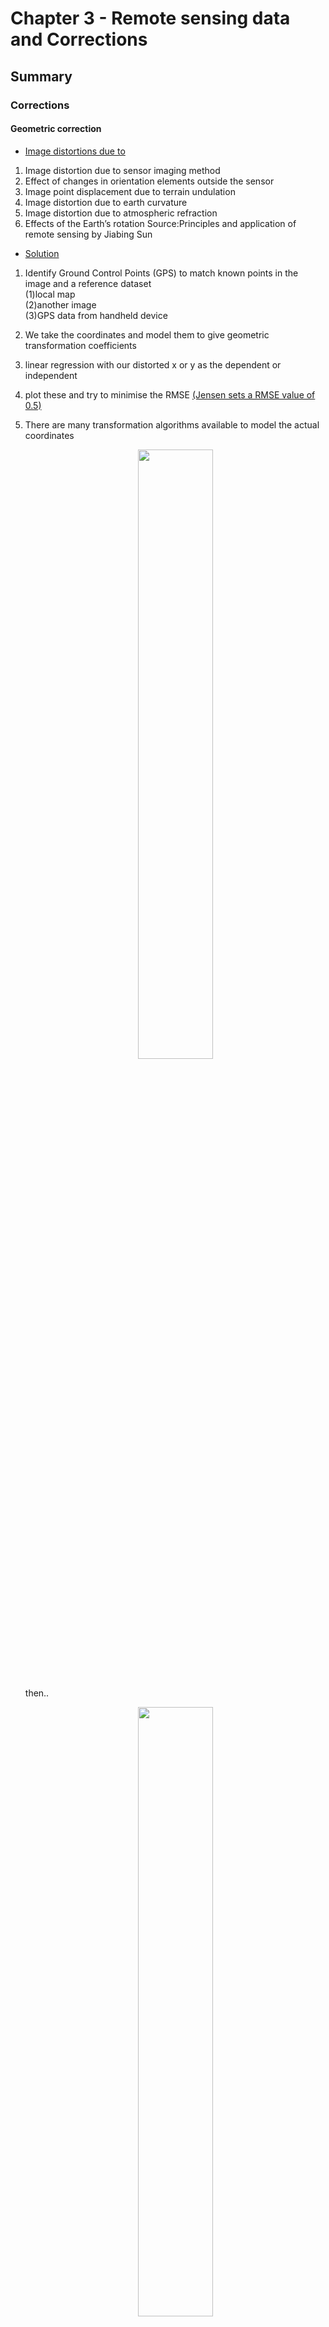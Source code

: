 # Chapter 3 - Remote sensing data and Corrections

## Summary

### Corrections

#### Geometric correction

-   [Image distortions due to](https://zhuanlan.zhihu.com/p/435401966)

1.  Image distortion due to sensor imaging method
2.  Effect of changes in orientation elements outside the sensor
3.  Image point displacement due to terrain undulation
4.  Image distortion due to earth curvature
5.  Image distortion due to atmospheric refraction
6.  Effects of the Earth's rotation Source:Principles and application of remote sensing by Jiabing Sun

-   [Solution](https://andrewmaclachlan.github.io/CASA0023-lecture-3/?panelset3=dn2&panelset4=ratio2&panelset5=pca2#20)

1.  Identify Ground Control Points (GPS) to match known points in the image and a reference dataset</br> (1)local map</br> (2)another image</br> (3)GPS data from handheld device

2.  We take the coordinates and model them to give geometric transformation coefficients</br>

3.  linear regression with our distorted x or y as the dependent or independent

4.  plot these and try to minimise the RMSE [(Jensen sets a RMSE value of 0.5)](https://app.kortext.com/identity/?returnurl=https://read.kortext.com/reader/pdf/1872407/247)</br>

5.  There are many transformation algorithms available to model the actual coordinates

    <center>![](image/formula_jhjz.png){width="50%"}</center>

    </br> then..</br>

    <center>![](image/formulajhjz2.png){width="50%"}</center>

-   This means for every value in the output (gold standard) pixel we can get a value in the original input image. The images are distorted as so might not completely overlap

6.  RMSE

<!-- -->

(1) (observed - predicted (the residual))\^2</br>
(2) sum them and divide by number of data points</br>
(3) square root that total</br>

<!-- -->

7.  Re-sample

    <center>![](image/Geometric-correction-procedures.png){width="70%"}</center>

Source:[Abdul Basith](https://www.researchgate.net/figure/Geometric-correction-procedures_fig7_320710942)

#### Atmospheric correction

1.  Relative(to something)</br> Normalize intensities of different bands within a single image; Normalise intensities of bands from many dates to one date

2.  Absolute(definitive)</br> (1)Change **digital brightness values** into scaled surface reflectance, then compare these**scaled surface reflectance values** across the planet</br> (2)atmospheric radiative transfer models</br> (3)However, nearly all assume atmospheric measurements are available which are used to "invert" the image radiance to scaled surface reflectance</br> (4)The scattering and absorption information comes from atmopshierc radiative transfer code such as MODTRAN 4+ and the Second Simulation of the Satellite Signal in the Solar Spectrum (6S)</br>

    <center>![Flowchart for various relative and absolute methods for atmospheric correction of satellite measured radiance.](image/Flowchart-for-various-relative-and-absolute-methods-for-atmospheric-correction-of.png){width="80%"}</center>

    Source:[researchgate](https://www.researchgate.net/figure/Flowchart-for-various-relative-and-absolute-methods-for-atmospheric-correction-of_fig4_319331100)

#### Orthorectification / Topographic correction

What is orthorectified imagery - Using elevation to enable accurate image georeferencing</br> Imagery has an amazing amount of information, but raw aerial or satellite imagery cannot be used in a GIS until it has been processed such that all pixels are in an accurate (x,y) position on the ground.The orthorectification process requires: An accurate description of the sensor, typically called the sensor model; detailed information about the sensor location and orientation for every image; and an accurate terrain model, such as the World Elevation service available from ArcGIS Online. After imagery has been orthorectified, it can be used within a GIS and accurately overlaid with other data layers.</br>

<center>![A view captured from an oblique angle](image/imagery.jpg){width="70%"}</center>

#### Radiometric

-   Radiometric calibration, also known as radiometric correction, is important to successfully convert raw digital image data from satellite or aerial sensors to a common physical scale based on **known reflectance measurements** taken from objects on the ground's surface. This type of correction is important for reliable quantitative measurements of the imagery.

    <center>![The process of radiometric correction](image/rc.png){width="40%"}</center>

    [Source:](https://www.ncl.ac.uk/tcmweb/bilko/module7/lesson3.pdf)

## Application

- Atmospheric Correction of Multispectral VNIR Remote Sensing Data: Algorithm and Inter-sensor Comparison of Aerosol and Surface Reflectance Products[(Mishra et al., 2020)](https://www.proquest.com/docview/2446031380?parentSessionId=yZQLUKowlxV%2BqfsslL6JpS3NPBIjzScVSfWOYTDtKJ4%3D&pq-origsite=primo&accountid=14511)</br>

This paper presents an algorithm for aerosol optical depth (AOD) retrieval and AC of **VNIR imaging data**. Cartosat-2S MX datasets acquired in different regions of the world were used, covering parts of the Indian subcontinent (India, Nepal, Pakistan and Bangladesh), China and the USA. A total of 106 **Cartosat-2S datasets** obtained in January, July, November and December of 2016 and 2017 were used. Each Cartosat-2S dataset contains radiometric calibration radiation for all four bands. AOD, surface reflectance and NDVI obtained by processing Cartosat-106S MX data at 2 globally distributed locations were compared with the corresponding **MODIS-terra** products juxtaposed in time and space to test the performance of their algorithm.Cartosat-2S and MODIS-terra derived AOD, surface reflectance and NDVI The comparison shows very good correlation. the relative difference between Cartosat-2S AOD and MODIS-terra AOD is within 25%. It is concluded that the algorithm effectively **eliminates atmospheric effects** (aerosol-induced haze) and thus increases the contrast of the surface features.

- Thermal infrared radiometric calibration of the entire Landsat 4, 5, and 7 archive (1982–2010)[(Schott et al., 2012)](https://www-sciencedirect-com.libproxy.ucl.ac.uk/science/article/pii/S0034425712000375)</br>

This paper describes the methods and procedures used to perform **radiometric calibration** of the **earliest bulk thermal dataset** in the archive (Landsat 4 data). In order to make proper use of the thermal data, we need to be able to convert the data to surface temperatures. A key step in this process is the complete and consistent calibration of the entire archive to absolute radiation so that it can be compensated in the atmosphere to the radiation left at the surface and then to the surface radiation temperature. The completion of this work and the updated calibration of the earlier (1985-1999) Landsat 5 data (also reported here) concludes a comprehensive calibration of the Landsat thermal data archive from 1982 to the present. Finally, while the results reported in this paper indicate that the Landsat archive is **well calibrated with very small residual uncertainties**, they also indicate the existence of small sources of uncertainty not accounted for by the error model. If these sources can be identified and are systematic rather than random, they may further reduce the errors (below 0.5 K). So it is still possible to continue to improve the error model.


## Reflection
It was a very informative week in the classroom. The first part was calibration and I learnt that the points of the output diagram can be found from the original diagram after calibration, but not necessarily vice versa. There was also the need to resample after geometric corrections. Atmospheric corrections are divided into absolute and relative, and relative corrections require the selection of the base map and the constant elements. Another thing I learnt in class about atmospheric correction is that Atmospheric correction happens before topographic correction. Through this week I have gained a clearer understanding of the four correction methods and I have also gained an understanding of the second part of data joining and image enhancement, data joining can then be linked to the GIS course.

## Reference
Mishra, M.K., Rathore, P.S., Misra, A., Kumar, R., 2020. Atmospheric Correction of Multispectral VNIR Remote Sensing Data: Algorithm and Inter‐sensor Comparison of Aerosol and Surface Reflectance Products. Earth Space Sci. 7. https://doi.org/10.1029/2019EA000710</br>
Schott, J.R., Hook, S.J., Barsi, J.A., Markham, B.L., Miller, J., Padula, F.P., Raqueno, N.G., 2012. Thermal infrared radiometric calibration of the entire Landsat 4, 5, and 7 archive (1982–2010). Remote Sens. Environ. 122, 41–49. https://doi.org/10.1016/j.rse.2011.07.022
